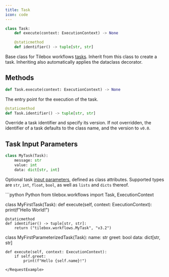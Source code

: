 ```yaml
---
title: Task
icon: code
---
```


```python
class Task:
    def execute(context: ExecutionContext) -> None

    @staticmethod
    def identifier() -> tuple[str, str]
```

Base class for Tilebox workflows [tasks](/workflows/concepts/tasks). Inherit from this class to create a task.
Inheriting also automatically applies the dataclass decorator.

## Methods

```python
def Task.execute(context: ExecutionContext) -> None
```

The entry point for the execution of the task.

```python
@staticmethod
def Task.identifier() -> tuple[str, str]
```
Override a task identifier and specify its version. If not overridden, the identifier of a task defaults to the class name, and the version to `v0.0`.

## Task Input Parameters

```python
class MyTask(Task):
    message: str
    value: int
    data: dict[str, int]
```

Optional task [input parameters](/workflows/concepts/tasks#input-parameters), defined as class attributes. Supported types
are `str`, `int`, `float`, `bool`, as well as `lists` and `dicts` thereof.

<RequestExample>
```python Python
from tilebox.workflows import Task, ExecutionContext

class MyFirstTask(Task):
    def execute(self, context: ExecutionContext):
        print(f"Hello World!")

    @staticmethod
    def identifier() -> tuple[str, str]:
        return ("tilebox.workflows.MyTask", "v3.2")

class MyFirstParameterizedTask(Task):
    name: str
    greet: bool
    data: dict[str, str]

    def execute(self, context: ExecutionContext):
        if self.greet:
            print(f"Hello {self.name}!")
```
</RequestExample>
